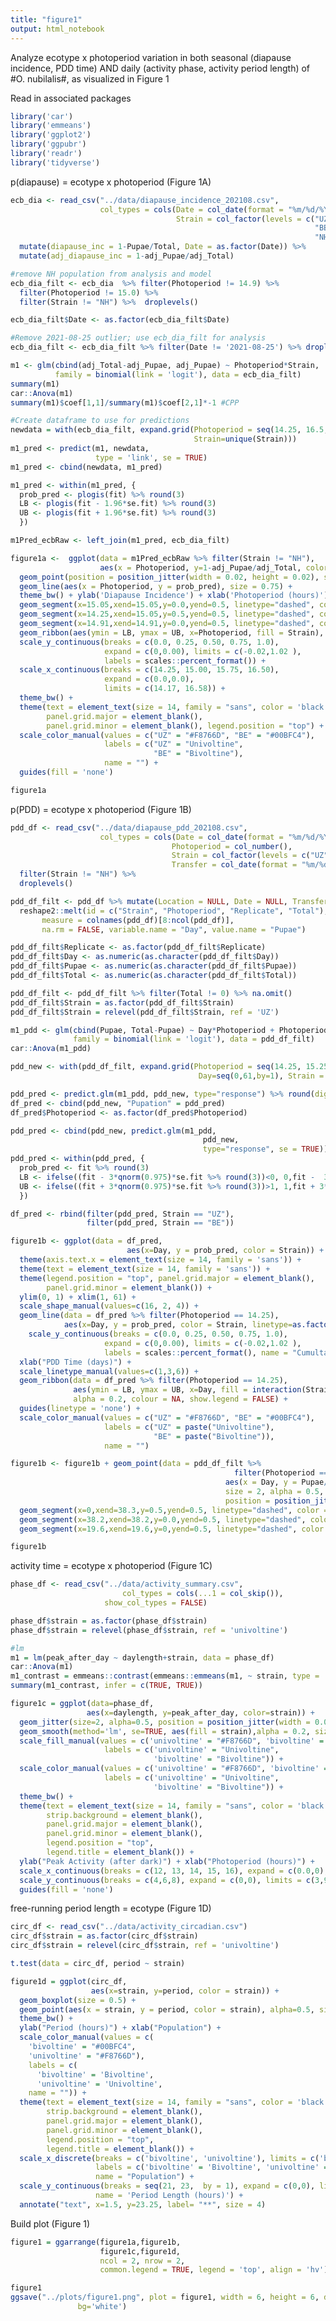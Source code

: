 ```yaml
---
title: "figure1"
output: html_notebook
---
```


Analyze ecotype x photoperiod variation in both seasonal (diapause incidence, PDD time) AND daily (activity phase, activity period length) of #O. nubilalis#, as visualized in Figure 1

Read in associated packages
```r
library('car')
library('emmeans')
library('ggplot2')
library('ggpubr')
library('readr')
library('tidyverse')

```


p(diapause) = ecotype x photoperiod (Figure 1A)
```r
ecb_dia <- read_csv("../data/diapause_incidence_202108.csv", 
                    col_types = cols(Date = col_date(format = "%m/%d/%Y"), 
                                     Strain = col_factor(levels = c("UZ", 
                                                                    "BE",
                                                                    "NH")))) %>%
  mutate(diapause_inc = 1-Pupae/Total, Date = as.factor(Date)) %>%
  mutate(adj_diapause_inc = 1-adj_Pupae/adj_Total)

#remove NH population from analysis and model
ecb_dia_filt <- ecb_dia  %>% filter(Photoperiod != 14.9) %>%
  filter(Photoperiod != 15.0) %>%
  filter(Strain != "NH") %>%  droplevels()

ecb_dia_filt$Date <- as.factor(ecb_dia_filt$Date)

#Remove 2021-08-25 outlier; use ecb_dia_filt for analysis
ecb_dia_filt <- ecb_dia_filt %>% filter(Date != '2021-08-25') %>% droplevels()

m1 <- glm(cbind(adj_Total-adj_Pupae, adj_Pupae) ~ Photoperiod*Strain,
          family = binomial(link = 'logit'), data = ecb_dia_filt)
summary(m1)
car::Anova(m1)
summary(m1)$coef[1,1]/summary(m1)$coef[2,1]*-1 #CPP

#Create dataframe to use for predictions
newdata = with(ecb_dia_filt, expand.grid(Photoperiod = seq(14.25, 16.5, by = 0.01),
                                         Strain=unique(Strain)))
m1_pred <- predict(m1, newdata,
                   type = 'link', se = TRUE)
m1_pred <- cbind(newdata, m1_pred)

m1_pred <- within(m1_pred, {
  prob_pred <- plogis(fit) %>% round(3)
  LB <- plogis(fit - 1.96*se.fit) %>% round(3)
  UB <- plogis(fit + 1.96*se.fit) %>% round(3)
  })

m1Pred_ecbRaw <- left_join(m1_pred, ecb_dia_filt)

figure1a <-  ggplot(data = m1Pred_ecbRaw %>% filter(Strain != "NH"),
                    aes(x = Photoperiod, y=1-adj_Pupae/adj_Total, color = Strain)) +
  geom_point(position = position_jitter(width = 0.02, height = 0.02), size = 2, alpha = 0.5) + 
  geom_line(aes(x = Photoperiod, y = prob_pred), size = 0.75) +
  theme_bw() + ylab('Diapause Incidence') + xlab('Photoperiod (hours)') +
  geom_segment(x=15.05,xend=15.05,y=0.0,yend=0.5, linetype="dashed", color = "black", size = 0.5) + #UZ
  geom_segment(x=14.25,xend=15.05,y=0.5,yend=0.5, linetype="dashed", color = "black", size = 0.5) + #ALL
  geom_segment(x=14.91,xend=14.91,y=0.0,yend=0.5, linetype="dashed", color = "black", size = 0.5) + #BE
  geom_ribbon(aes(ymin = LB, ymax = UB, x=Photoperiod, fill = Strain), alpha = 0.2, colour = NA) +
  scale_y_continuous(breaks = c(0.0, 0.25, 0.50, 0.75, 1.0),
                     expand = c(0,0.00), limits = c(-0.02,1.02 ),
                     labels = scales::percent_format()) +
  scale_x_continuous(breaks = c(14.25, 15.00, 15.75, 16.50),
                     expand = c(0.0,0.0),
                     limits = c(14.17, 16.58)) +
  theme_bw() + 
  theme(text = element_text(size = 14, family = "sans", color = 'black'),
        panel.grid.major = element_blank(),
        panel.grid.minor = element_blank(), legend.position = "top") +
  scale_color_manual(values = c("UZ" = "#F8766D", "BE" = "#00BFC4"),
                     labels = c("UZ" = "Univoltine",
                                "BE" = "Bivoltine"),
                     name = "") +
  guides(fill = 'none')

figure1a

```

p(PDD) = ecotype x photoperiod (Figure 1B)
```r
pdd_df <- read_csv("../data/diapause_pdd_202108.csv", 
                    col_types = cols(Date = col_date(format = "%m/%d/%Y"), 
                                    Photoperiod = col_number(), 
                                    Strain = col_factor(levels = c("UZ","BE", "NH")),
                                    Transfer = col_date(format = "%m/%d/%Y"))) %>% 
  filter(Strain != "NH") %>%
  droplevels()

pdd_df_filt <- pdd_df %>% mutate(Location = NULL, Date = NULL, Transfer = NULL) %>%
  reshape2::melt(id = c("Strain", "Photoperiod", "Replicate", "Total"),
       measure = colnames(pdd_df)[8:ncol(pdd_df)],
       na.rm = FALSE, variable.name = "Day", value.name = "Pupae")

pdd_df_filt$Replicate <- as.factor(pdd_df_filt$Replicate)
pdd_df_filt$Day <- as.numeric(as.character(pdd_df_filt$Day))
pdd_df_filt$Pupae <- as.numeric(as.character(pdd_df_filt$Pupae))
pdd_df_filt$Total <- as.numeric(as.character(pdd_df_filt$Total))

pdd_df_filt <- pdd_df_filt %>% filter(Total != 0) %>% na.omit()
pdd_df_filt$Strain = as.factor(pdd_df_filt$Strain)
pdd_df_filt$Strain = relevel(pdd_df_filt$Strain, ref = 'UZ')

m1_pdd <- glm(cbind(Pupae, Total-Pupae) ~ Day*Photoperiod + Photoperiod*Strain + Day*Strain,
              family = binomial(link = 'logit'), data = pdd_df_filt)
car::Anova(m1_pdd)

pdd_new <- with(pdd_df_filt, expand.grid(Photoperiod = seq(14.25, 15.25, by = 0.5),
                                          Day=seq(0,61,by=1), Strain = unique(Strain)))

pdd_pred <- predict.glm(m1_pdd, pdd_new, type="response") %>% round(digits = 3)
df_pred <- cbind(pdd_new, "Pupation" = pdd_pred)
df_pred$Photoperiod <- as.factor(df_pred$Photoperiod)

pdd_pred <- cbind(pdd_new, predict.glm(m1_pdd,
                                           pdd_new,
                                           type="response", se = TRUE))
pdd_pred <- within(pdd_pred, {
  prob_pred <- fit %>% round(3)
  LB <- ifelse((fit - 3*qnorm(0.975)*se.fit %>% round(3))<0, 0,fit -  3*qnorm(0.975)*se.fit %>% round(3) )
  UB <- ifelse((fit + 3*qnorm(0.975)*se.fit %>% round(3))>1, 1,fit + 3*qnorm(0.975)*se.fit %>% round(3) )
  })

df_pred <- rbind(filter(pdd_pred, Strain == "UZ"),
                 filter(pdd_pred, Strain == "BE"))

figure1b <- ggplot(data = df_pred,
                          aes(x=Day, y = prob_pred, color = Strain)) + theme_bw() +
  theme(axis.text.x = element_text(size = 14, family = 'sans')) +
  theme(text = element_text(size = 14, family = 'sans')) +
  theme(legend.position = "top", panel.grid.major = element_blank(),
        panel.grid.minor = element_blank()) +
  ylim(0, 1) + xlim(1, 61) +
  scale_shape_manual(values=c(16, 2, 4)) +
  geom_line(data = df_pred %>% filter(Photoperiod == 14.25),
            aes(x=Day, y = prob_pred, color = Strain, linetype=as.factor(Photoperiod)), size = 0.75) +
    scale_y_continuous(breaks = c(0.0, 0.25, 0.50, 0.75, 1.0),
                     expand = c(0,0.00), limits = c(-0.02,1.02 ),
                     labels = scales::percent_format(), name = "Cumultative Pupation") +
  xlab("PDD Time (days)") +
  scale_linetype_manual(values=c(1,3,6)) + 
  geom_ribbon(data = df_pred %>% filter(Photoperiod == 14.25), 
              aes(ymin = LB, ymax = UB, x=Day, fill = interaction(Strain, Photoperiod)), 
              alpha = 0.2, colour = NA, show.legend = FALSE) +
  guides(linetype = 'none') +
  scale_color_manual(values = c("UZ" = "#F8766D", "BE" = "#00BFC4"),
                     labels = c("UZ" = paste("Univoltine"),
                                "BE" = paste("Bivoltine")),
                     name = "")

figure1b <- figure1b + geom_point(data = pdd_df_filt %>%
                                                  filter(Photoperiod == 14.25),
                                                aes(x = Day, y = Pupae/Total, color = Strain),
                                                size = 2, alpha = 0.5,
                                                position = position_jitter(width = 0.05, height = 0.05)) +
  geom_segment(x=0,xend=38.3,y=0.5,yend=0.5, linetype="dashed", color = "black", size = 0.5) +
  geom_segment(x=38.2,xend=38.2,y=0.0,yend=0.5, linetype="dashed", color = "black", size = 0.5) +
  geom_segment(x=19.6,xend=19.6,y=0,yend=0.5, linetype="dashed", color = "black", size = 0.5) 

figure1b

```


activity time = ecotype x photoperiod (Figure 1C)
```r
phase_df <- read_csv("../data/activity_summary.csv", 
                         col_types = cols(...1 = col_skip()),
                     show_col_types = FALSE)

phase_df$strain = as.factor(phase_df$strain)
phase_df$strain = relevel(phase_df$strain, ref = 'univoltine')

#lm
m1 = lm(peak_after_day ~ daylength+strain, data = phase_df)
car::Anova(m1)
m1_contrast = emmeans::contrast(emmeans::emmeans(m1, ~ strain, type = 'response'), method = 'pairwise')
summary(m1_contrast, infer = c(TRUE, TRUE))

figure1c = ggplot(data=phase_df,
                 aes(x=daylength, y=peak_after_day, color=strain)) +
  geom_jitter(size=2, alpha=0.5, position = position_jitter(width = 0.04, height = 0.02)) +
  geom_smooth(method='lm', se=TRUE, aes(fill = strain),alpha = 0.2, size = 0.75) +
  scale_fill_manual(values = c('univoltine' = "#F8766D", 'bivoltine' = "#00BFC4"),
                     labels = c('univoltine' = "Univoltine",
                                'bivoltine' = "Bivoltine")) +
  scale_color_manual(values = c('univoltine' = "#F8766D", 'bivoltine' = "#00BFC4"),
                     labels = c('univoltine' = "Univoltine",
                                'bivoltine' = "Bivoltine")) +
  theme_bw() +
  theme(text = element_text(size = 14, family = "sans", color = 'black'),
        strip.background = element_blank(),
        panel.grid.major = element_blank(),
        panel.grid.minor = element_blank(),
        legend.position = "top",
        legend.title = element_blank()) +
  ylab("Peak Activity (after dark)") + xlab("Photoperiod (hours)") +
  scale_x_continuous(breaks = c(12, 13, 14, 15, 16), expand = c(0.0,0), limits = c(11.9, 16.1)) +
  scale_y_continuous(breaks = c(4,6,8), expand = c(0,0), limits = c(3,9)) +
  guides(fill = 'none')

```

free-running period length = ecotype (Figure 1D)
```r
circ_df <- read_csv("../data/activity_circadian.csv")
circ_df$strain = as.factor(circ_df$strain)
circ_df$strain = relevel(circ_df$strain, ref = 'univoltine')

t.test(data = circ_df, period ~ strain)

figure1d = ggplot(circ_df,
                  aes(x=strain, y=period, color = strain)) +
  geom_boxplot(size = 0.5) +
  geom_point(aes(x = strain, y = period, color = strain), alpha=0.5, size=2) +
  theme_bw() +
  ylab("Period (hours)") + xlab("Population") +
  scale_color_manual(values = c(
    'bivoltine' = "#00BFC4",
    'univoltine' = "#F8766D"),
    labels = c(
      'bivoltine' = 'Bivoltine',
      'univoltine' = 'Univoltine',
    name = "")) +
  theme(text = element_text(size = 14, family = "sans", color = 'black'),
        strip.background = element_blank(),
        panel.grid.major = element_blank(),
        panel.grid.minor = element_blank(),
        legend.position = "top",
        legend.title = element_blank()) +
  scale_x_discrete(breaks = c('bivoltine', 'univoltine'), limits = c('bivoltine', 'univoltine'),
                   labels = c('bivoltine' = 'Bivoltine', 'univoltine' = 'Univoltine'),
                   name = "Population") +
  scale_y_continuous(breaks = seq(21, 23,  by = 1), expand = c(0,0), limits = c(20.5,23.5),
                   name = 'Period Length (hours)') +
  annotate("text", x=1.5, y=23.25, label= "**", size = 4)

```


Build plot (Figure 1)
```r
figure1 = ggarrange(figure1a,figure1b,
                    figure1c,figure1d,
                    ncol = 2, nrow = 2,
                    common.legend = TRUE, legend = 'top', align = 'hv')

figure1
ggsave("../plots/figure1.png", plot = figure1, width = 6, height = 6, dpi = 600, units=c('in'),
               bg='white')
```

